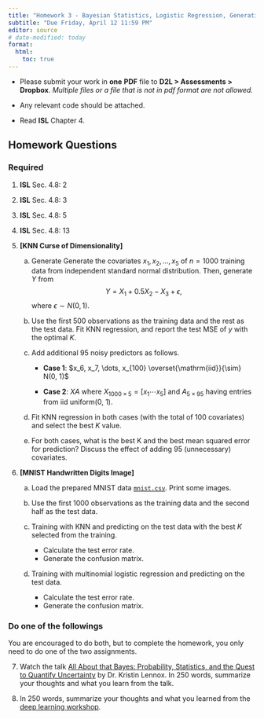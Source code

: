 ```yaml
---
title: "Homework 3 - Bayesian Statistics, Logistic Regression, Generative Models, and K-Nearest Neighbors"
subtitle: "Due Friday, April 12 11:59 PM"
editor: source
# date-modified: today
format: 
  html:
    toc: true
---
```



::: {.hidden}
\def\bx{\mathbf{x}}
\def\bg{\mathbf{g}}
\def\bw{\mathbf{w}}
\def\bb{\mathbf{b}}
\def\bu{\mathbf{u}}
\def\bbeta{\boldsymbol \beta}
\def\bgamma{\boldsymbol \gamma}
\def\bep{\boldsymbol \epsilon}
\def\bH{\mathbf{H}}
\def\bX{\mathbf{X}}
\def\by{\mathbf{y}}
\def\bH{\mathbf{H}}
\def\bI{\mathbf{I}}
\def\bS{\mathbf{S}}
\def\bU{\mathbf{U}}
\def\bV{\mathbf{V}}
\def\bW{\mathbf{W}}
\def\bD{\mathbf{D}}
\def\T{\text{T}}
\def\cov{\mathrm{Cov}}
\def\cor{\mathrm{Corr}}
\def\var{\mathrm{Var}}
\def\E{\mathrm{E}}
\def\bmu{\boldsymbol \mu}
<!-- \DeclareMathOperator*{\argmin}{arg\,min} -->
\def\Trace{\text{Trace}}
:::

- Please submit your work in **one** **PDF** file to **D2L \> Assessments \> Dropbox**. *Multiple files or a file that is not in pdf format are not allowed.*

- Any relevant code should be attached.

- Read **ISL** Chapter 4.



## Homework Questions

### Required 

(@) **ISL** Sec. 4.8: 2

(@) **ISL** Sec. 4.8: 3

(@) **ISL** Sec. 4.8: 5

(@) **ISL** Sec. 4.8: 13

(@) **[KNN Curse of Dimensionality]**
  
    (a) Generate Generate the covariates $x_1, x_2, \dots, x_5$ of $n = 1000$ training data from independent standard normal distribution. Then, generate $Y$ from 
    $$Y = X_1 + 0.5 X_2 - X_3 + \epsilon,$$ where $\epsilon \sim N(0, 1).$
    
    (b) Use the first 500 observations as the training data and the rest as the test data. Fit KNN regression, and report the test MSE of $y$ with the optimal $K$.
    
    (c) Add additional 95 noisy predictors as follows.
        + **Case 1**: $x_6, x_7, \dots, x_{100} \overset{\mathrm{iid}}{\sim} N(0, 1)$
        
        + **Case 2**: $XA$ where $X_{1000 \times 5} = [x_1 \cdots x_5]$ and $A_{5 \times 95}$ having entries from iid uniform(0, 1).
        
    (d) Fit KNN regression in both cases (with the total of 100 covariates) and select the best $K$ value.
    
    (e) For both cases, what is the best K and the best mean squared error for prediction? Discuss the effect of adding 95 (unnecessary) covariates.
    
    
(@) **[MNIST Handwritten Digits Image]**

    (a) Load the prepared MNIST data [`mnist.csv`](./mnist.csv). Print some images.
    
    (b) Use the first 1000 observations as the training data and the second half as the test data.
    
    (c) Training with KNN and predicting on the test data with the best $K$ selected from the training.
    
        * Calculate the test error rate.
        * Generate the confusion matrix.

    (d) Training with multinomial logistic regression and predicting on the test data.
    
        * Calculate the test error rate.
        * Generate the confusion matrix.


### Do one of the followings

You are encouraged to do both, but to complete the homework, you only need to do one of the two assignments.

(@) Watch the talk [All About that Bayes: Probability, Statistics, and the Quest to Quantify Uncertainty](https://www.youtube.com/watch?v=eDMGDhyDxuY) by Dr. Kristin Lennox. In 250 words, summarize your thoughts and what you learn from the talk.

<!-- {{< video https://shorturl.at/agqtM >}} -->

(@) In 250 words, summarize your thoughts and what you learned from the [deep learning workshop](https://web.cvent.com/event/f07d37c8-0972-4577-93b0-2ade9b142c65/summary).